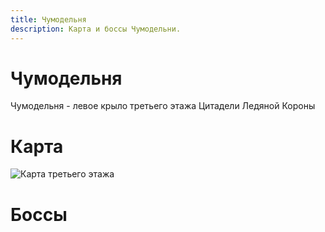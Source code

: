 ```yaml
---
title: Чумодельня
description: Карта и боссы Чумодельни.
---
```


# Чумодельня
Чумодельня - левое крыло третьего этажа Цитадели Ледяной Короны

# Карта
![Карта третьего этажа](/img/icc/map/3rd-floor.jpg)

# Боссы

<DocCardList />
